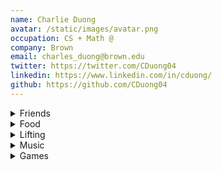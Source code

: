```yaml
---
name: Charlie Duong
avatar: /static/images/avatar.png
occupation: CS + Math @
company: Brown
email: charles_duong@brown.edu
twitter: https://twitter.com/CDuong04
linkedin: https://www.linkedin.com/in/cduong/
github: https://github.com/CDuong04
---
```


<details>
  <summary>Friends</summary>
  <h3>Some of my friends' websites</h3>
  <ul>
    <li>I don't have friends yet, check back later</li>
  </ul>
</details>

<details>
  <summary>Food</summary>
  <p>Each list is self contained (an A in Providence might be a B in Boston) and cost is also taken into account</p>
  <div className='px-4'>
    <details>
      <summary>Providence Food Tier List</summary>
      <h3>S Tier (Best of the best)</h3>
      <ul>
        <li>Jahunger</li>
        <li>Kow Kow Ice Cream</li>
        <li>Palo</li>
        <li>The Abbey (only the burgers; sides + apps are not worth)</li>
      </ul>
      <h3>A Tier (Bangers)</h3>
      <ul>
        <li>Den Den Cafe Asana</li>
        <li>Den Den Chicken</li>
        <li>Caliente's (favorite casual spot on Thayer)</li>
        <li>Yas Chicken</li>
        <li>Insomnia Cookie's (I love the oatmeal raisin)</li>
        <li>Al Shami (pita chips slap, rice plates are good)</li>
        <li>Mala Noodles (only if you love spice, D otherwise)</li>
        <li>Blue room sandwiches</li>
      </ul>
      <h3>B Tier (Really good)</h3>
      <ul>
        <li>Heng Thai's</li>
        <li>Kung Fu Tea (too close to the cit for my own good)</li>
        <li>Pickerel Ramen</li>
        <li>Hemenway's</li>
        <li>Nami</li>
        <li>Kabob and Curry (I get so much of this for free in the cit)</li>
        <li>Feed the Cheeks (a bit too sweet, maybe just eat a third)</li>
        <li>Mike's Calzones</li>
        <li>Louis Family Restaurant (three three three is good portion)</li>
        <li>Dolores (Lengua taco is good, so is mole)</li>
        <li>Tallulah's</li>
      </ul>
      <h3>D Tier (Not worth)</h3>
      <ul>
        <li>The Henry Dexter Sharpe Refectory 🐀</li>
        <li>Jacky's Waterplace & Sushi Bar</li>
        <li>Wok and Pot</li>
        <li>Madrid European Bakery</li>
        <li>Frisky Fries</li>
        <li>Kimochi Boba</li>
        <li>Like no Udder</li>
        <li>Zinnekin's (too sweet)</li>
      </ul>
      <h3>Want to try</h3>
      <ul>
        <li>Nami Omakase</li>
        <li>Champa</li>
        <li>Pastiche</li>
        <li>Brickway on Wickenden</li>
        <li>Chong Qin House</li>
        <li>Chengdu Taste</li>
        <li>Aspara Palace</li>
        <li>Dune Brothers</li>
        <li>Charuma</li>
        <li>Geoff's Superlative Sandwiches</li>
        <li>Noodles 102</li>
        <li>Bee's Thai Cuisine</li>
        <li>Aguardente</li>
        <li>Los andes</li>
      </ul>
    </details>
  </div>

{' '}

<div className="px-4">
  <details>
    <summary>Boston/Cambridge Food Tier List</summary>
    <h3>S Tier (Best of the best)</h3>
    <ul>
      <li>Five Spices House</li>
      <li>Pho Pasteur (authentic Vietnamese food)</li>
      <li>Hakata Ramen (amazing chicken karaage, too bad its in the middle of the suburbs)</li>
      <li>Penang Malaysian Cuisine</li>
    </ul>
    <h3>A Tier (Bangers)</h3>
    <ul>
      <li>Ding Ho (super cheap eats with amazing portions)</li>
      <li>Wen's Yunnan noodle and Ramen</li>
      <li>Le's Vietnamese Restaurant (good portions)</li>
      <li>Hong Kong Eatery (rice plate w/ 3 meats)</li>
      <li>One Zo boba</li>
    </ul>
    <h3>B Tier (Really good)</h3>
    <ul>
      <li>El Jefe's Taqueria</li>
      <li>bb.q Chicken</li>
    </ul>
    <h3>D Tier (Not Worth)</h3>
    <ul>
      <li>Saloniki Greek</li>
    </ul>
    <h3>Want to try</h3>
    <ul>
      <li>Jade garden</li>
      <li>Windsor cafe</li>
      <li>Peach farm</li>
      <li>Penang malaysian cuisine</li>
      <li>Gene's chinese flatbread cafe</li>
      <li>Kala thai cooker</li>
      <li>Mike and Patty's</li>
      <li>Yume wo katare</li>
      <li>Sugar and Spice (thai)</li>
      <li>Cafe mami</li>
      <li>Yuma ga arukara</li>
      <li>Yamato ii</li>
      <li>Stephanie's on newbury</li>
      <li>Futago udon</li>
      <li>Matcha cafe maiko</li>
      <li>Cafe luna</li>
      <li>Bertuccis (pizza)</li>
      <li>Zuru ramen</li>
      <li>Seoul Jangteo</li>
    </ul>
  </details>
</div>

</details>

<details>
  <summary>Lifting</summary>
  <p>
    Fitness currently plays a huge part in my life. I go to the gym almost every day and it's a big
    goal of mine to become more fit.
  </p>
  <p>
    I have been lifting weights as a secondary form of exercise since 2018 (primary being swimming)
    and a primary form of exercise since 2021
  </p>
  <p>Here are my maxes (all in pounds, as of 6/28/23)</p>
  <ul>
    <li>Bench: 205</li>
    <li>Squat: 405</li>
    <li>Deadlift: 405</li>
    <li>Overhead Press: 135</li>
  </ul>
  <div className="px-4">
    <details>
      <summary>My workout routine</summary>
      <p>
        I currently follow a push-pull-push-legs split (I used to do push-pull-legs but I want to
        focus on my push exercises, as I'm a bit disproportional) that infinitely loops whenever I
        go (on average 5-6 times a week).
      </p>
      <p>
        My workouts don't follow a strict reps/sets amount. I usually go and vibe out a workout for
        roughly 90 minutes following some principles/intuition that I've learned over the years.
        Here is my pool of exercises, and I roughly follow this order for my workouts. If you ever
        see me at the gym, feel free to ask me for pointers!
      </p>
      <p>
        Note: I use Optimum Nutrition whey [protein
        powder](https://www.amazon.com/Optimum-Nutrition-Standard-Protein-Chocolate/dp/B000QSO3FO?th=1)
        (2 scoops) and
        [creatine](https://www.amazon.com/Optimum-Nutrition-Micronized-Monohydrate-Unflavored/dp/B002DYIZEO)
        (half scoop) each day that I work out. I don't use much equipment. Only a belt (borrowed
        from gym, although I might buy my own) for squats and deadlifts and [liquid
        chalk](https://www.amazon.com/SPORTMEDIQ-Grade-Liquid-Chalk-Weightlifting/dp/B07CL94PTH/ref=sr_1_5?keywords=liquid+chalk&qid=1687931139&sr=8-5)
        for deadlifts.
      </p>
      <h3>Push Days</h3>
      <ul>
        <li>Bench Press</li>
        <li>Overhead press</li>
        <li>Incline bench press</li>
        <li>Cable flyes (alternate at multiple angles)</li>
        <li>Cable lateral raise (alternate between focusing on side and rear delts)</li>
        <li>Tricep extensions (multiple variations)</li>
      </ul>
      <h3>Pull Days</h3>
      <ul>
        <li>Deadlift</li>
        <li>Barbell row</li>
        <li>Lat Pull down</li>
        <li>Cable Rows</li>
        <li>Dumbbell Rows (one hand on the bench, both legs stable on the ground)</li>
        <li>High angle cable pull</li>
        <li>Cable pullover</li>
        <li>Cable face pulls</li>
        <li>Rear flyes</li>
        <li>Dumbbel bicep curl</li>
      </ul>
      <h3>Leg Days</h3>
      <ul>
        <li>Squat</li>
        <li>Leg press</li>
        <li>Leg extension</li>
        <li>Hip abduction</li>
        <li>Hip adduction</li>
        <li>Hamstring curl</li>
        <li>Calf raise</li>
      </ul>
    </details>
  </div>
</details>

<details>
  <summary>Music</summary>
  <p>coming soon...</p>
</details>

<details>
  <summary>Games</summary>
  <p>
    Games do not play a big part in my life, but I do play from time to time. Here are some that
    I've played
  </p>
  <ul>
    <li>[Tetris](https://ch.tetr.io/u/cduong04)</li>
    <li>Clash of clans</li>
    <li>8 Ball pool (the irl one, not gamepigeon)</li>
    <li>Crossword Puzzles and other word games</li>
    <li>Bloons TD 6 and Battles</li>
    <li>Osu!</li>
    <li>Typing games</li>
    <li>A wide plethora of fun social (deduction) games</li>
  </ul>
</details>
